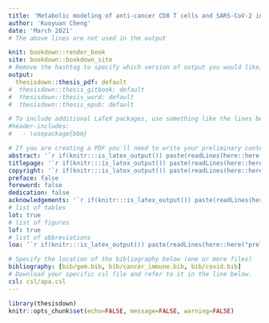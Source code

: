 ```yaml
---
title: 'Metabolic modeling of anti-cancer CD8 T cells and SARS-CoV-2 infection'
author: 'Kuoyuan Cheng'
date: 'March 2021'
# The above lines are not used in the output

knit: bookdown::render_book
site: bookdown::bookdown_site
# Remove the hashtag to specify which version of output you would like, can only choose one at a time.
output:
  thesisdown::thesis_pdf: default 
#  thesisdown::thesis_gitbook: default         
#  thesisdown::thesis_word: default
#  thesisdown::thesis_epub: default

# To include additional LaTeX packages, use something like the lines below
#header-includes:
#   - \usepackage{bbm}

# If you are creating a PDF you'll need to write your preliminary content (e.g., abstract, acknowledgements) in .Rmd files as specified below. If you are NOT producing a PDF, delete or silence these lines
abstract: '`r if(knitr:::is_latex_output()) paste(readLines(here::here("prelims", "00-0-abstract.Rmd")), collapse = "\n  ")`'
titlepage: '`r if(knitr:::is_latex_output()) paste(readLines(here::here("prelims", "00-1-titlepage.Rmd")), collapse = "\n  ")`'
copyright: '`r if(knitr:::is_latex_output()) paste(readLines(here::here("prelims", "00-2-copyright.Rmd")), collapse = "\n  ")`'
preface: false
foreword: false
dedication: false
acknowledgements: '`r if(knitr:::is_latex_output()) paste(readLines(here::here("prelims", "00-6-acknowledgements.Rmd")), collapse = "\n  ")`'
# list of tables
lot: true
# list of figures
lof: true
# list of abbreviations
loa: '`r if(knitr:::is_latex_output()) paste(readLines(here::here("prelims", "00-7-abbreviations.Rmd")), collapse = "\n  ")`'

# Specify the location of the bibliography below (one or more files)
bibliography: [bib/gem.bib, bib/cancer_immune.bib, bib/covid.bib]
# Download your specific csl file and refer to it in the line below.
csl: csl/apa.csl
---
```



```r
library(thesisdown)
knitr::opts_chunk$set(echo=FALSE, message=FALSE, warning=FALSE)
```


<!-- The text below will go before all other main chapters, i.e. a "Chapter 0", e.g. it can be used for a separate Introduction chapter. If not needed, remove all text below.
The {-} option below means that the title of this chapter not be numbered.
-->


